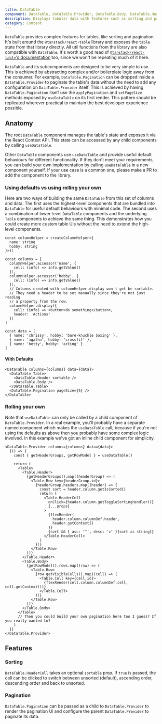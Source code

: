 ```yaml
---
title: DataTable
component: DataTable, DataTable.Provider, DataTable.Body, DataTable.Header, DataTable.Row, DataTable.HeaderCell
description: Displays tabular data with features such as sorting and pagination
category: Content
---
```


`DataTable` provides complex features for tables, like sorting and pagination. It's built around the `@tanstack/react-table` library and exposes the `table` state from that library directly. All util functions from the library are also compatible with `DataTable`. It's worth a good read of [`@tanstack/react-table`'s documentation](https://tanstack.com/table/v8/docs/guide/introduction) too, since we won't be repeating much of it here.

`DataTable` and its subcomponents are designed to be very simple to use. This is achieved by abstracting complex and/or boilerplate logic away from the consumer. For example, `DataTable.Pagination` can be dropped inside a `DataTable.Provider` to paginate the table's data without the need to add any configuration on `DataTable.Provider` itself. This is achieved by having `DataTable.Pagination` itself use the `applyPagination` and `setPageSize` methods exposed by `useDataTable` on its first render. This pattern should be replicated wherever practical to maintain the best developer experience possible.

## Anatomy

The root `DataTable` component manages the table's state and exposes it via the React Context API. This state can be accessed by any child components by calling `useDataTable`.

Other `DataTable` components use `useDataTable` and provide useful default behaviours for different functionality. If they don't meet your requirements, you can build your own implementation by calling `useDataTable` in a new component yourself. If your use case is a common one, please make a PR to add the component to the library.

### Using defaults vs using rolling your own

Here are two ways of building the same `DataTable` from this set of columns and data. The first uses the highest-level components that are bundled into `DataTable` for useful default behaviours with minimal code. The second uses a combination of lower-level `DataTable` components and the underlying `Table` components to achieve the same thing. This demonstrates how you could create more custom table UIs without the need to extend the high-level components.

```tsx
const columnHelper = createColumnHelper<{
  name: string
  hobby: string
}>()

const columns = [
  columnHelper.accessor('name', {
    cell: (info) => info.getValue()
  }),
  columnHelper.accessor('hobby', {
    cell: (info) => info.getValue()
  }),
  // Columns created with columnHelper.display won't get be sortable.
  // They need a header to be set manually since they're not just reading
  // a property from the row.
  columnHelper.display({
    cell: (info) => <button>do something</button>,
    header: 'Actions'
  })
]

const data = [
  { name: 'chrissy', hobby: 'bare-knuckle boxing' },
  { name: 'agatha', hobby: 'crossfit' },
  { name: 'betty', hobby: 'acting' }
]
```

#### With Defaults

```tsx
<DataTable columns={columns} data={data}>
  <DataTable.Table>
    <DataTable.Header sortable />
    <DataTable.Body />
  </DataTable.Table>
  <DataTable.Pagination pageSize={5} />
</DataTable>
```

### Rolling your own

Note that `useDataTable` can only be called by a child component of `DataTable.Provider`. In a real example, you'll probably have a separate named component which makes the `useDataTable` call, because if you're not using the defaults as above then you probably have some complex logic involved. In this example we've got an inline child component for simplicity.

```tsx
<DataTable.Provider columns={columns} data={data}>
  {() => {
    const { getHeaderGroups, getRowModel } = useDataTable()

    return (
      <Table>
        <Table.Header>
          {getHeaderGroups().map((headerGroup) => (
            <Table.Row key={headerGroup.id}>
              {headerGroup.headers.map((header) => {
                const sort = header.column.getIsSorted()
                return (
                  <Table.HeaderCell
                    onClick={header.column.getToggleSortingHandler()}
                    {...props}
                  >
                    {flexRender(
                      header.column.columnDef.header,
                      header.getContext()
                    )}
                    {sort && { asc: '^', desc: 'v' }[sort as string]}
                  </Table.HeaderCell>
                )
              })}
            </Table.Row>
          ))}
        </Table.Header>
        <Table.Body>
          {getRowModel().rows.map((row) => (
            <Table.Row>
              {row.getVisibleCells().map((cell) => (
                <Table.Cell key={cell.id}>
                  {flexRender(cell.column.columnDef.cell, cell.getContext())}
                </Table.Cell>
              ))}
            </Table.Row>
          ))}
        </Table.Body>
      </Table>
      // Then you could build your own pagination here too I guess? If you really wanted to?
    )
  }}
</DataTable.Provider>
```

## Features

### Sorting

`DataTable.HeaderCell` takes an optional `sortable` prop. If `true` is passed, the cell can be clicked to switch between unsorted (default), ascending order, descending order and back to unsorted.

### Pagination

`DataTable.Pagination` can be passed as a child to `DataTable.Provider` to render the pagination UI and configure the parent `DataTable.Provider` to paginate its data.

